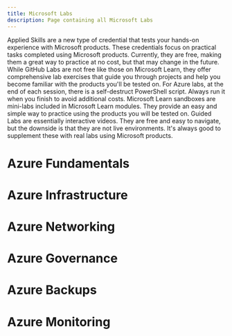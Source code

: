 ```yaml
---
title: Microsoft Labs
description: Page containing all Microsoft Labs
---
```



<Card title="Applied Skills" icon="star"> 
Applied Skills are a new type of credential that tests your hands-on experience with Microsoft products. These credentials focus on practical tasks completed using Microsoft products. Currently, they are free, making them a great way to practice at no cost, but that may change in the future.
</Card>

<Card title="Microsoft GitHub" icon="star"> 
While GitHub Labs are not free like those on Microsoft Learn, they offer comprehensive lab exercises that guide you through projects and help you become familiar with the products you'll be tested on. For Azure labs, at the end of each session, there is a self-destruct PowerShell script. Always run it when you finish to avoid additional costs.
</Card>

<Card title="Microsoft Learn" icon="star"> 
Microsoft Learn sandboxes are mini-labs included in Microsoft Learn modules. They provide an easy and simple way to practice using the products you will be tested on.
</Card>

<Card title="Guided Labs" icon="star"> 
Guided Labs are essentially interactive videos. They are free and easy to navigate, but the downside is that they are not live environments. It's always good to supplement these with real labs using Microsoft products.
</Card>

# Azure Fundamentals

# Azure Infrastructure

# Azure Networking

# Azure Governance

# Azure Backups

# Azure Monitoring
